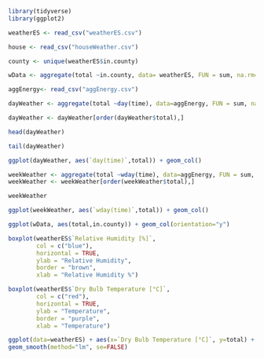 ```r
library(tidyverse)
library(ggplot2)
```

```r
weatherES <- read_csv("weatherES.csv")
```
```r
house <- read_csv("houseWeather.csv")
```


```r
county <- unique(weatherES$in.county)
```


```r
wData <- aggregate(total ~in.county, data= weatherES, FUN = sum, na.rm=TRUE)
```


```r
aggEnergy<- read_csv("aggEnergy.csv")
```

```r
dayWeather <- aggregate(total ~day(time), data=aggEnergy, FUN = sum, na.rm = TRUE)
```

```r
dayWeather <- dayWeather[order(dayWeather$total),]
```


```r
head(dayWeather)
```

```r
tail(dayWeather)
```

```r
ggplot(dayWeather, aes(`day(time)`,total)) + geom_col()
```


```r
weekWeather <- aggregate(total ~wday(time), data=aggEnergy, FUN = sum, na.rm = TRUE)
weekWeather <- weekWeather[order(weekWeather$total),]
```


```r
weekWeather
```

```r
ggplot(weekWeather, aes(`wday(time)`,total)) + geom_col()
```


```r
ggplot(wData, aes(total,in.county)) + geom_col(orientation="y")
```



```r
boxplot(weatherES$`Relative Humidity [%]`,
        col = c("blue"),
        horizontal = TRUE,
        ylab = "Relative Humidity",
        border = "brown",
        xlab = "Relative Humidity %")
```

```r
boxplot(weatherES$`Dry Bulb Temperature [°C]`,
        col = c("red"),
        horizontal = TRUE,
        ylab = "Temperature",
        border = "purple",
        xlab = "Temperature")
```

```r
ggplot(data=weatherES) + aes(x=`Dry Bulb Temperature [°C]`, y=total) + geom_point() +
geom_smooth(method="lm", se=FALSE)
```